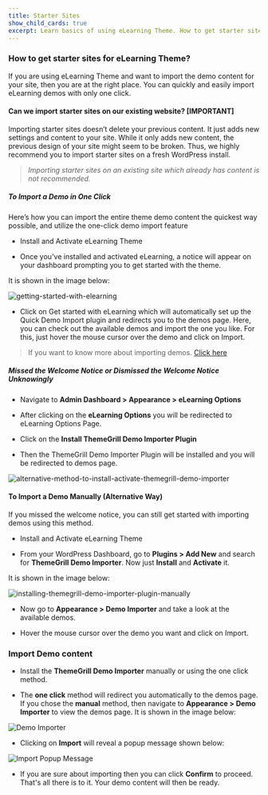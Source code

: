 ---
title: Starter Sites
show_child_cards: true
excerpt: Learn basics of using eLearning Theme. How to get starter sites for eLearning Theme.
---

### How to get starter sites for eLearning Theme? 

If you are using eLearning Theme and want to import the demo content for your site, then you are at the right place. You can quickly and easily import eLearning demos with only one click. 

#### Can we import starter sites on our existing website? [IMPORTANT] 

Importing starter sites doesn’t delete your previous content. It just adds new settings and content to your site. While it only adds new content, the previous design of your site might seem to be broken. Thus, we highly recommend you to import starter sites on a fresh WordPress install. 

> *Importing starter sites on an existing site which already has content is not recommended.* 


##### To Import a Demo in One Click 

Here’s how you can import the entire theme demo content the quickest way possible, and utilize the one-click demo import feature 

- Install and Activate eLearning Theme 

- Once you've installed and activated eLearning, a notice will appear on your dashboard prompting you to get started with the theme. 

It is shown in the image below: 

![getting-started-with-elearning](https://user-images.githubusercontent.com/109593521/183352445-9b32bcfd-2ec2-47de-a552-aeaadb0951ae.png)

- Click on Get started with eLearning which will automatically set up the Quick Demo Import plugin and redirects you to the demos page. Here, you can check out the available demos and import the one you like. For this, just hover the mouse cursor over the demo and click on Import. 

> If you want to know more about importing demos. [Click here](https://themegrill.com/blog/how-to-import-wordpress-theme-demo-content)

##### Missed the Welcome Notice or Dismissed the Welcome Notice Unknowingly 

- Navigate to **Admin Dashboard > Appearance > eLearning Options**

- After clicking on the **eLearning Options** you will be redirected to eLearning Options Page.

- Click on the **Install ThemeGrill Demo Importer Plugin**

- Then the ThemeGrill Demo Importer Plugin will be installed and you will be redirected to demos page.

![alternative-method-to-install-activate-themegrill-demo-importer](https://user-images.githubusercontent.com/109593521/183354095-625beafd-ea01-4204-8b2c-e572a973ddcf.png)

#### To Import a Demo Manually (Alternative Way) 

If you missed the welcome notice, you can still get started with importing demos using this method. 

- Install and Activate eLearning Theme 

- From your WordPress Dashboard, go to **Plugins > Add New** and search for **ThemeGrill Demo Importer**. Now just **Install** and **Activate** it. 

It is shown in the image below: 

![installing-themegrill-demo-importer-plugin-manually](https://user-images.githubusercontent.com/109593521/183358415-f2059346-6648-4942-a043-ef82db4631c5.png)

- Now go to **Appearance > Demo Importer** and take a look at the available demos. 

- Hover the mouse cursor over the demo you want and click on Import.

### Import Demo content

- Install the **ThemeGrill Demo Importer** manually or using the one click method. 

- The **one click** method will redirect you automatically to the demos page. If you chose the **manual** method, then navigate to **Appearance > Demo Importer** to view the demos page. It is shown in the image below: 

![Demo Importer](https://user-images.githubusercontent.com/109593521/183360182-ef06845e-d2e6-4842-bcdb-b76fab29dc9d.png)

- Clicking on **Import** will reveal a popup message shown below: 

![Import Popup Message](https://user-images.githubusercontent.com/109593521/183360675-f834b2e7-6710-42b1-a099-8f4b5c3f0929.png)

- If you are sure about importing then you can click **Confirm** to proceed. That's all there is to it. Your demo content will then be ready. 
